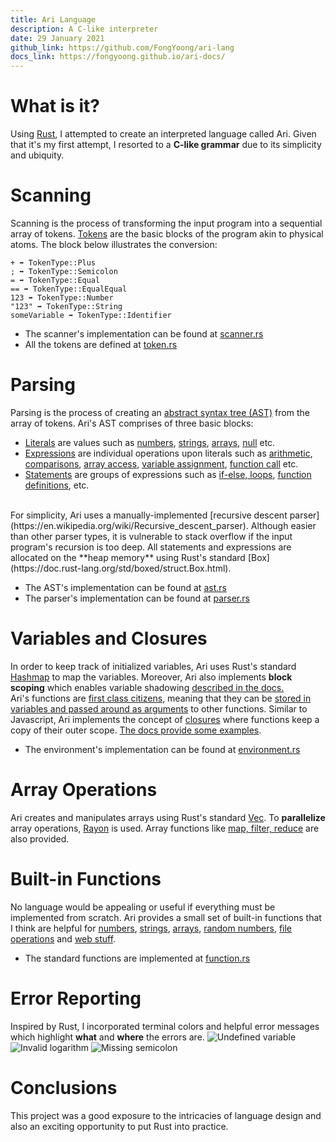 ---
title: Ari Language
description: A C-like interpreter
date: 29 January 2021
github_link: https://github.com/FongYoong/ari-lang
docs_link: https://fongyoong.github.io/ari-docs/
---

# What is it?
Using [Rust](https://www.rust-lang.org/), I attempted to create an interpreted language called Ari.
Given that it's my first attempt, I resorted to a **C-like grammar** due to its simplicity and ubiquity.

# Scanning
Scanning is the process of transforming the input program into a sequential array of tokens. [Tokens](https://en.wikipedia.org/wiki/Lexical_analysis#Token) are the basic blocks of the program akin to physical atoms.
The block below illustrates the conversion:
```
+ ➡️ TokenType::Plus
; ➡️ TokenType::Semicolon
= ➡️ TokenType::Equal
== ➡️ TokenType::EqualEqual
123 ➡️ TokenType::Number
"123" ➡️ TokenType::String
someVariable ➡️ TokenType::Identifier
```

* The scanner's implementation can be found at [scanner.rs](https://github.com/FongYoong/ari-lang/blob/master/ari_parser/src/scanner.rs)
* All the tokens are defined at [token.rs](https://github.com/FongYoong/ari-lang/blob/master/ari_parser/src/token.rs)

# Parsing
Parsing is the process of creating an [abstract syntax tree (AST)](https://en.wikipedia.org/wiki/Abstract_syntax_tree) from the array of tokens.
Ari's AST comprises of three basic blocks:
* [Literals](https://github.com/FongYoong/ari-lang/blob/master/ari_parser/src/ast.rs#L14) are values such as [numbers](https://fongyoong.github.io/ari-docs/features/number/), [strings](https://fongyoong.github.io/ari-docs/features/string/), [arrays](https://fongyoong.github.io/ari-docs/features/array/), [null](https://fongyoong.github.io/ari-docs/features/null/) etc.
* [Expressions](https://github.com/FongYoong/ari-lang/blob/master/ari_parser/src/ast.rs#L415) are individual operations upon literals such as [arithmetic](https://fongyoong.github.io/ari-docs/features/number/#arithmetic), [comparisons](https://fongyoong.github.io/ari-docs/features/number/#logical-comparisons), [array access](https://fongyoong.github.io/ari-docs/features/array/#access), [variable assignment](https://fongyoong.github.io/ari-docs/features/variable/#assignment), [function call](https://fongyoong.github.io/ari-docs/features/function/) etc.
* [Statements](https://github.com/FongYoong/ari-lang/blob/master/ari_parser/src/ast.rs#L114) are groups of expressions such as [if-else, loops](https://fongyoong.github.io/ari-docs/features/control_flow/), [function definitions](https://fongyoong.github.io/ari-docs/features/function/), etc.
<br />
<ParagraphIndent />For simplicity, Ari uses a manually-implemented [recursive descent parser](https://en.wikipedia.org/wiki/Recursive_descent_parser).
Although easier than other parser types, it is vulnerable to stack overflow if the input program's recursion is too deep.
All statements and expressions are allocated on the **heap memory** using Rust's standard [Box](https://doc.rust-lang.org/std/boxed/struct.Box.html).

* The AST's implementation can be found at [ast.rs](https://github.com/FongYoong/ari-lang/blob/master/ari_parser/src/ast.rs)
* The parser's implementation can be found at [parser.rs](https://github.com/FongYoong/ari-lang/blob/master/ari_parser/src/parser.rs)

# Variables and Closures
In order to keep track of initialized variables, Ari uses Rust's standard [Hashmap](https://doc.rust-lang.org/stable/std/collections/struct.HashMap.html) to map the variables.
Moreover, Ari also implements **block scoping** which enables variable shadowing [described in the docs.](https://fongyoong.github.io/ari-docs/features/variable/#block-scoping-and-shadowing)
<br />
<ParagraphIndent />Ari's functions are [first class citizens](https://en.wikipedia.org/wiki/First-class_function), meaning that they can be [stored in variables and passed around as arguments](https://fongyoong.github.io/ari-docs/features/function/#first-class-functions) to other functions.
Similar to Javascript, Ari implements the concept of [closures](https://en.wikipedia.org/wiki/Closure_(computer_programming)) where functions keep a copy of their outer scope. [The docs provide some examples](https://fongyoong.github.io/ari-docs/features/function/#closures).

* The environment's implementation can be found at [environment.rs](https://github.com/FongYoong/ari-lang/blob/master/ari_parser/src/environment.rs)

# Array Operations
Ari creates and manipulates arrays using Rust's standard [Vec](https://doc.rust-lang.org/stable/std/vec/struct.Vec.html).
To **parallelize** array operations, [Rayon](https://github.com/rayon-rs/rayon) is used.
Array functions like [map, filter, reduce](https://fongyoong.github.io/ari-docs/features/array/#map) are also provided.

# Built-in Functions
No language would be appealing or useful if everything must be implemented from scratch.
Ari provides a small set of built-in functions that I think are helpful for [numbers](https://fongyoong.github.io/ari-docs/features/number/#built-in-functions), [strings](https://fongyoong.github.io/ari-docs/features/string/#built-in-functions), [arrays](https://fongyoong.github.io/ari-docs/features/array/#built-in-functions), [random numbers](https://fongyoong.github.io/ari-docs/features/builtin_functions/#random-generation), [file operations](https://fongyoong.github.io/ari-docs/features/builtin_functions/#file-operations) and [web stuff](https://fongyoong.github.io/ari-docs/features/builtin_functions/#web-stuff).
* The standard functions are implemented at [function.rs](https://github.com/FongYoong/ari-lang/blob/master/ari_parser/src/function.rs)

# Error Reporting
Inspired by Rust, I incorporated terminal colors and helpful error messages which highlight **what** and **where** the errors are.
<Image width={500} height={125} src="/projects/ari_language/error1.jpg" title="Undefined variable" />
<Image width={500} height={125} src="/projects/ari_language/error2.jpg" title="Invalid logarithm" />
<Image width={500} height={125} src="/projects/ari_language/error3.jpg" title="Missing semicolon" />

# Conclusions
This project was a good exposure to the intricacies of language design and also an exciting opportunity to put Rust into practice. 